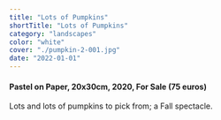 ```yaml
---
title: "Lots of Pumpkins"
shortTitle: "Lots of Pumpkins"
category: "landscapes"
color: "white"
cover: "./pumpkin-2-001.jpg"
date: "2022-01-01"
---
```

    
#### Pastel on Paper, 20x30cm, 2020, For Sale (75 euros)
    
Lots and lots of pumpkins to pick from; a Fall spectacle.